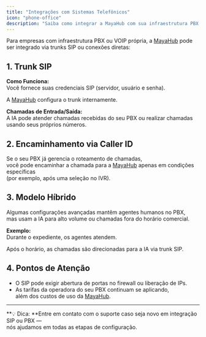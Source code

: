 ```yaml
---
title: "Integrações com Sistemas Telefônicos"
icon: "phone-office"
description: "Saiba como integrar a MayaHub com sua infraestrutura PBX ou VOIP existente através de trunks SIP"
---
```


Para empresas com infraestrutura PBX ou VOIP própria, a [MayaHub](http://mayahub.ai) pode ser integrado via trunks SIP ou conexões diretas:

## **1. Trunk SIP**

**Como Funciona:**\
Você fornece suas credenciais SIP (servidor, usuário e senha).

A [MayaHub](http://mayahub.ai) configura o trunk internamente.

**Chamadas de Entrada/Saída:**\
A IA pode atender chamadas recebidas do seu PBX ou realizar chamadas usando seus próprios números.

## **2. Encaminhamento via Caller ID**

Se o seu PBX já gerencia o roteamento de chamadas,\
você pode encaminhar a chamada para a [MayaHub](http://mayahub.ai) apenas em condições específicas\
(por exemplo, após uma seleção no IVR).

## **3. Modelo Híbrido**

Algumas configurações avançadas mantêm agentes humanos no PBX,\
mas usam a IA para alto volume ou chamadas fora do horário comercial.

**Exemplo:**\
Durante o expediente, os agentes atendem.

Após o horário, as chamadas são direcionadas para a IA via trunk SIP.

## **4. Pontos de Atenção**

- O SIP pode exigir abertura de portas no firewall ou liberação de IPs.
- As tarifas da operadora do seu PBX continuam se aplicando,\
  além dos custos de uso da [MayaHub](http://mayahub.ai).

---

\*\*💡 Dica: \*\*Entre em contato com o suporte caso seja novo em integração SIP ou PBX —\
nós ajudamos em todas as etapas de configuração.